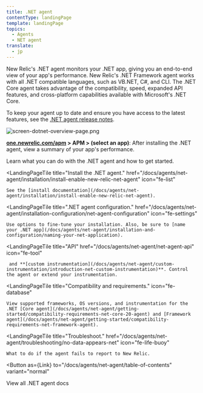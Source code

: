```yaml
---
title: .NET agent
contentType: landingPage
template: landingPage
topics:
  - Agents
  - NET agent
translate:
  - jp
---
```



New Relic's .NET agent monitors your .NET app, giving you an end-to-end view of your app's performance. New Relic's .NET Framework agent works with all .NET compatible languages, such as VB.NET, C#, and CLI. The .NET Core agent takes advantage of the compatibility, speed, expanded API features, and cross-platform capabilities available with Microsoft's .NET Core.

To keep your agent up to date and ensure you have access to the latest features, see the [.NET agent release notes](/docs/release-notes/agent-release-notes/net-release-notes).

![screen-dotnet-overview-page.png](./images/screen-dotnet-overview-page.png "screen-dotnet-overview-page.png")

**[one.newrelic.com/apm](https://one.newrelic.com/apm) > APM > (select an app)**: After installing the .NET agent, view a summary of your app's performance.

<LandingPageTileGrid>
  <LandingPageTile
    title="Introduction to New Relic for .NET."
    href="/docs/agents/net-agent/getting-started/introduction-new-relic-net"
    icon="fe-terminal"
  >
    Learn what you can do with the .NET agent and how to get started.
  </LandingPageTile>

  <LandingPageTile
    title="Install the .NET agent."
    href="/docs/agents/net-agent/installation/install-enable-new-relic-net-agent"
    icon="fe-list"
  >
    See the [install documentation](/docs/agents/net-agent/installation/install-enable-new-relic-net-agent).
  </LandingPageTile>

  <LandingPageTile
    title=".NET agent configuration."
    href="/docs/agents/net-agent/installation-configuration/net-agent-configuration"
    icon="fe-settings"
  >
    Use options to fine-tune your installation. Also, be sure to [name your .NET app](/docs/agents/net-agent/installation-and-configuration/naming-your-net-application).
  </LandingPageTile>

  <LandingPageTile
    title="API"
    href="/docs/agents/net-agent/net-agent-api"
    icon="fe-tool"
  >
     and **[custom instrumentation](/docs/agents/net-agent/custom-instrumentation/introduction-net-custom-instrumentation)**. Control the agent or extend your instrumentation.
  </LandingPageTile>

  <LandingPageTile
    title="Compatibility and requirements."
    icon="fe-database"
  >
    View supported frameworks, OS versions, and instrumentation for the .NET [Core agent](/docs/agents/net-agent/getting-started/compatibility-requirements-net-core-20-agent) and [Framework agent](/docs/agents/net-agent/getting-started/compatibility-requirements-net-framework-agent).
  </LandingPageTile>

  <LandingPageTile
    title="Troubleshoot."
    href="/docs/agents/net-agent/troubleshooting/no-data-appears-net"
    icon="fe-life-buoy"
  >
    What to do if the agent fails to report to New Relic.
  </LandingPageTile>
</LandingPageTileGrid>

<Button
  as={Link}
  to="/docs/agents/net-agent/table-of-contents"
  variant="normal"
>
  View all .NET agent docs
</Button>
